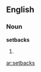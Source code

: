 ==English==
===Noun===
'''setbacks'''
# {{plural of|[[setback]]}}

{{anagrams:en/abceksst}}
[[ar:setbacks]]